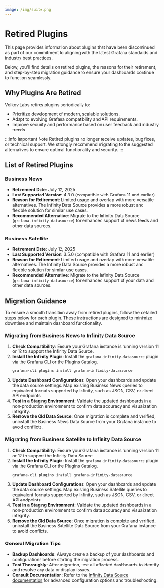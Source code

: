 ```yaml
---
image: /img/suite.png
---
```



# Retired Plugins

This page provides information about plugins that have been discontinued as part of our commitment to aligning with the latest Grafana standards and industry best practices.

Below, you'll find details on retired plugins, the reasons for their retirement, and step-by-step migration guidance to ensure your dashboards continue to function seamlessly.

## Why Plugins Are Retired

Volkov Labs retires plugins periodically to:

- Prioritize development of modern, scalable solutions.
- Adapt to evolving Grafana compatibility and API requirements.
- Improve security and performance based on user feedback and industry trends.

:::info Important Note
Retired plugins no longer receive updates, bug fixes, or technical support. We strongly recommend migrating to the suggested alternatives to ensure optimal functionality and security.
:::

## List of Retired Plugins

### Business News

- **Retirement Date**: July 12, 2025
- **Last Supported Version**: 4.3.0 (compatible with Grafana 11 and earlier)
- **Reason for Retirement**: Limited usage and overlap with more versatile alternatives. The Infinity Data Source provides a more robust and flexible solution for similar use cases.
- **Recommended Alternative**: Migrate to the Infinity Data Source (`grafana-infinity-datasource`) for enhanced support of news feeds and other data sources.

### Business Satellite

- **Retirement Date**: July 12, 2025
- **Last Supported Version**: 3.5.0 (compatible with Grafana 11 and earlier)
- **Reason for Retirement**: Limited usage and overlap with more versatile alternatives. The Infinity Data Source provides a more robust and flexible solution for similar use cases.
- **Recommended Alternative**: Migrate to the Infinity Data Source (`grafana-infinity-datasource`) for enhanced support of your data and other data sources.

## Migration Guidance

To ensure a smooth transition away from retired plugins, follow the detailed steps below for each plugin. These instructions are designed to minimize downtime and maintain dashboard functionality.

### Migrating from Business News to Infinity Data Source

1. **Check Compatibility**: Ensure your Grafana instance is running version 11 or 12 to support the Infinity Data Source.
2. **Install the Infinity Plugin**: Install the `grafana-infinity-datasource` plugin via the Grafana CLI or the Plugins Catalog.
   ```bash
   grafana-cli plugins install grafana-infinity-datasource
   ```
3. **Update Dashboard Configurations**: Open your dashboards and update the data source settings. Map existing Business News queries to equivalent formats supported by Infinity, such as JSON, CSV, or direct API endpoints.
4. **Test in a Staging Environment**: Validate the updated dashboards in a non-production environment to confirm data accuracy and visualization integrity.
5. **Remove the Old Data Source**: Once migration is complete and verified, uninstall the Business News Data Source from your Grafana instance to avoid conflicts.

### Migrating from Business Satellite to Infinity Data Source

1. **Check Compatibility**: Ensure your Grafana instance is running version 11 or 12 to support the Infinity Data Source.
2. **Install the Infinity Plugin**: Install the `grafana-infinity-datasource` plugin via the Grafana CLI or the Plugins Catalog.
   ```bash
   grafana-cli plugins install grafana-infinity-datasource
   ```
3. **Update Dashboard Configurations**: Open your dashboards and update the data source settings. Map existing Business Satellite queries to equivalent formats supported by Infinity, such as JSON, CSV, or direct API endpoints.
4. **Test in a Staging Environment**: Validate the updated dashboards in a non-production environment to confirm data accuracy and visualization integrity.
5. **Remove the Old Data Source**: Once migration is complete and verified, uninstall the Business Satellite Data Source from your Grafana instance to avoid conflicts.

### General Migration Tips

- **Backup Dashboards**: Always create a backup of your dashboards and configurations before starting the migration process.
- **Test Thoroughly**: After migration, test all affected dashboards to identify and resolve any data or display issues.
- **Consult Documentation**: Refer to the [Infinity Data Source documentation](https://grafana.com/grafana/plugins/yesoreyeram-infinity-datasource/) for advanced configuration options and troubleshooting.

<Feedback />
